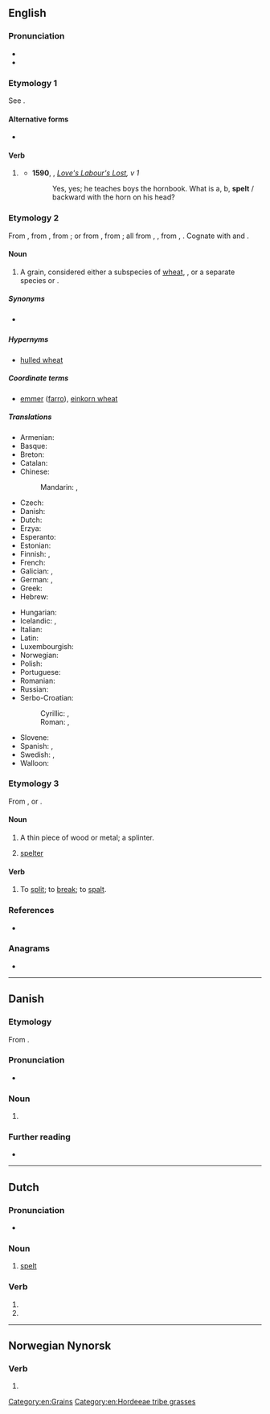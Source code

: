 ==English==

===Pronunciation===
* {{IPA|/ˈspɛlt/|lang=en}}
* {{rhymes|ɛlt|lang=en}}

===Etymology 1===
See {{m|en|spell}}.

====Alternative forms====
* {{l|en|spelled}}

====Verb====
{{head|en|verb form}}

# {{lb|en|chiefly|British}} {{en-past of|spell}}
#* '''1590''', {{w|William Shakespeare}}, ''[[s:Love's Labour's Lost|Love's Labour's Lost]], v 1''
#*: Yes, yes; he teaches boys the hornbook. What is a, b, '''spelt''' / backward with the horn on his head?

===Etymology 2===
From {{inh|en|enm|spelt}}, from {{inh|en|ang|spelt||spelt, corn}}, from {{der|en|osx|spelta||spelt}}; or from {{der|en|LL.|spelta||spelt}}, from {{der|en|frk|*spelta||spelt}}; all from {{der|en|gem-pro|*spiltō}}, {{m|gem-pro|*spiltaz||spelt}}, from {{der|en|ine-pro|*(s)pelbʰ-}}, {{m|ine-pro|*(s)pelbʰ-t-||spelt, spelt meal}}. Cognate with {{cog|de|Spelz}} and {{cog|nl|spelt}}.

====Noun====
{{en-noun|-|s}}

# {{senseid|en|Q158767}} A grain, considered either a subspecies of [[wheat]], ''{{ll|mul|Triticum aestivum subsp. spelta}}'', or a separate species ''{{ll|mul|Triticum spelta}}'' or ''{{ll|mul|Triticum dicoccon}}''.

=====Synonyms=====
* {{sense|grain}} {{vern|dinkel wheat}}

=====Hypernyms=====
* {{sense|grain}} [[hulled wheat]]

=====Coordinate terms=====
* {{sense|grain}} [[emmer]] ([[farro]]), [[einkorn wheat]]

=====Translations=====
{{trans-top|a type of wheat, ''Triticum aestivum spelta''}}
* Armenian: {{t+|hy|հաճար}}
* Basque: {{t|eu|espelta}}
* Breton: {{t+|br|yell|m}}
* Catalan: {{t|ca|espelta|f}}
* Chinese:
*: Mandarin: {{t|cmn|斯卑爾脫小麥|sc=Hani}}, {{t|cmn|斯卑尔脱小麦|tr=sībēi'ěrtuōxiǎomài|sc=Hani}}
* Czech: {{t+|cs|špalda|f}}
* Danish: {{t|da|spelt}}
* Dutch: {{t+|nl|spelt|m}}
* Erzya: {{t|myv|виш}}
* Esperanto: {{t|eo|spelto}}
* Estonian: {{t|et|speltanisu}}
* Finnish: {{t|fi|spelttivehnä}}, {{t|fi|speltti}}
* French: {{t+|fr|épeautre|m}}
* Galician: {{t|gl|espelta|f}}, {{t|gl|melga|f}}
* German: {{t+|de|Dinkel|m}}, {{t+|de|Spelz|m}}
* Greek: {{t+|el|όλυρα|f}}
* Hebrew: {{t|he|כוסמין}}
{{trans-mid}}
* Hungarian: {{t+|hu|tönkölybúza}}
* Icelandic: {{t|is|spelt|n}}, {{t|is|speldi|n}}
* Italian: {{t|it|spelta|f}}
* Latin: {{t|la|ador|n}}
* Luxembourgish: {{t|lb|Spelz|m}}
* Norwegian: {{t|no|spelt}}
* Polish: {{t|pl|pszenica orkisz|f}}
* Portuguese: {{t+|pt|espelta|f}}
* Romanian: {{t+|ro|alac|n}}
* Russian: {{t+|ru|по́лба|f}}
* Serbo-Croatian:
*: Cyrillic: {{t|sh|прапшеница|f|sc=Cyrl}}, {{t|sh|пир|sc=Cyrl}}
*: Roman: {{t|sh|prapšenica|f}}, {{t+|sh|pir}}
* Slovene: {{t|sl|pira|f}}
* Spanish: {{t|es|espelta|f}}, {{t+|es|escanda|f}}
* Swedish: {{t+|sv|dinkel}}, {{t+|sv|spelt}}
* Walloon: {{t+|wa|speate|f}}
{{trans-bottom}}

===Etymology 3===
From {{der|en|gmh|spalden}}, or {{der|en|non|spald}}.

====Noun====
{{en-noun}}

# {{lb|en|dialect|Northern England|Scotland}} A thin piece of wood or metal; a splinter.
# {{lb|en|metalworking}} [[spelter]]

====Verb====
{{en-verb}}

# {{lb|en|obsolete}} To [[split]]; to [[break]]; to [[spalt]].
#: {{rfquotek|Mortimer}}

{{Webster 1913}}

===References===
* {{pedia}}

===Anagrams===
* {{anagrams|en|a=elpst|Pelts|pelts|slept}}

[[Category:en:Grains]]
[[Category:en:Hordeeae tribe grasses]]

----

==Danish==

===Etymology===
From {{der|da|gml|spelte}}.

===Pronunciation===
* {{IPA|/spɛlt/|[sb̥ɛlˀd̥]|lang=da}}

===Noun===
{{da-noun|en|-}}

# {{l|en|spelt}} {{gloss|a type of wheat, ''[[Triticum spelta]]''}}

===Further reading===
* {{pedialite|lang=da}}

----

==Dutch==

===Pronunciation===
* {{audio|Nl-spelt.ogg|audio|lang=nl}}

===Noun===
{{nl-noun|f|-|-}}

# [[#English|spelt]] {{gloss|grain}}

===Verb===
{{head|nl|verb form}}

# {{nl-verb form of|p=23|n=sg|t=pres|m=ind|spellen}}
# {{nl-verb form of|n=pl|m=imp|spellen}}

----

==Norwegian Nynorsk==

===Verb===
{{head|nn|verb form}}

# {{nn-verb-form of|indefinite singular past participle|spel}}